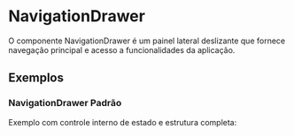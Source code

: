 
<Meta of={NavigationDrawerStories} />

# NavigationDrawer

O componente NavigationDrawer é um painel lateral deslizante que fornece navegação principal e acesso a funcionalidades da aplicação.

<Primary />

<Controls />

## Exemplos

### NavigationDrawer Padrão

Exemplo com controle interno de estado e estrutura completa:

<Canvas of={NavigationDrawerStories.Default} />
